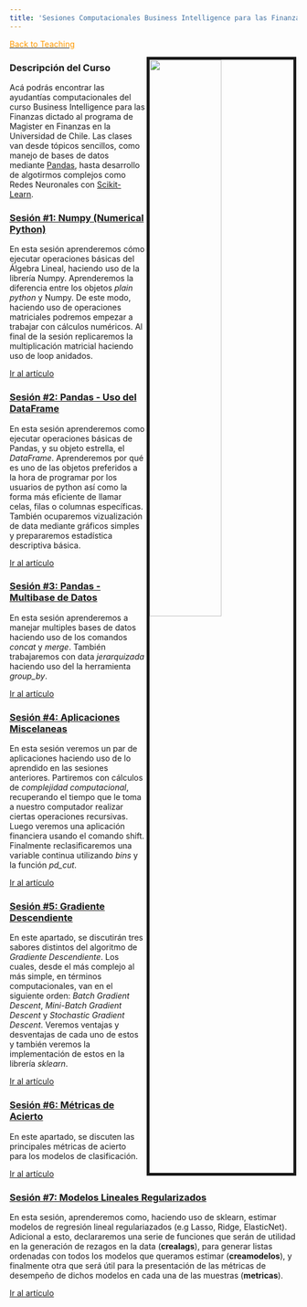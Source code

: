 ```yaml
---
title: 'Sesiones Computacionales Business Intelligence para las Finanzas'
---
```






<u><a href="https://alvarogutyerrez.github.io/alvarogutyerrez/teaching.html"><font color="#ff9900">Back to Teaching</font></a></u>


<img src="python_logo.png" style="width:50%; border:5px solid; margin-right: 2px" align="right">


<article>
<h3><a>Descripción del Curso </a></h3>
<p>
Acá podrás encontrar las ayudantías computacionales del curso Business Intelligence para las Finanzas dictado al programa de Magister en Finanzas en la Universidad de Chile. Las clases van desde tópicos sencillos, como manejo de bases de datos mediante [Pandas](http://pandas.pydata.org/pandas-docs/version/0.15/tutorials.html), hasta desarrollo de algotirmos complejos como Redes Neuronales con [Scikit-Learn](https://scikit-learn.org/stable/). 
</p>
</article>







<article>
<h3><a href="https://github.com/alvarogutyerrez/alvarogutyerrez/blob/master/numpy_intro.ipynb">Sesión #1: Numpy (Numerical Python) </a></h3>
<div class="summary">
<p>
En esta sesión aprenderemos cómo ejecutar operaciones básicas del Álgebra Lineal, haciendo uso de la librería Numpy. Aprenderemos la diferencia entre los objetos _plain python_ y Numpy. De este modo, haciendo uso de operaciones matriciales podremos empezar a trabajar con cálculos numéricos. Al final de la sesión replicaremos la multiplicación matricial haciendo uso de loop anidados.
</p>
<a class="btn btn-outline-primary btn-sm" href="https://github.com/alvarogutyerrez/alvarogutyerrez/blob/master/numpy_intro.ipynb">Ir al artículo</a>
</div>
</article>





<article>
<h3><a href="https://github.com/alvarogutyerrez/alvarogutyerrez/blob/master/MasteringPandas.ipynb">Sesión #2: Pandas - Uso del DataFrame  </a></h3>
<div class="summary">
<p>
En esta sesión aprenderemos como ejecutar operaciones básicas de Pandas, y su objeto estrella, el *DataFrame*. Aprenderemos por qué es uno de las objetos preferidos a la hora de programar por los usuarios de python así como la forma más eficiente de llamar celas, filas o columnas específicas. También ocuparemos vizualización de data mediante gráficos simples y prepararemos estadística descriptiva básica.
</p>
<a class="btn btn-outline-primary btn-sm" href="https://github.com/alvarogutyerrez/alvarogutyerrez/blob/master/MasteringPandas.ipynb">Ir al artículo</a>
</div>
</article>




<article>
<h3><a href="https://github.com/alvarogutyerrez/alvarogutyerrez/blob/master/S03_data_handle.ipynb">Sesión #3: Pandas - Multibase de Datos  </a></h3>
<div class="summary">
<p>
En esta sesión aprenderemos a manejar multiples bases de datos haciendo uso de los comandos _concat_ y _merge_. También trabajaremos con data _jerarquizada_ haciendo uso del la herramienta _group_by_.
</p>
<a class="btn btn-outline-primary btn-sm" href="https://github.com/alvarogutyerrez/alvarogutyerrez/blob/master/S03_data_handle.ipynb">Ir al artículo</a>
</div>
</article>






<article>
<h3><a href="https://github.com/alvarogutyerrez/alvarogutyerrez/blob/master/S04_aplicaciones.ipynb">Sesión #4: Aplicaciones Miscelaneas  </a></h3>
<div class="summary">
<p>
En esta sesión veremos un par de aplicaciones haciendo uso de lo aprendido en las sesiones anteriores. Partiremos con cálculos de _complejidad computacional_, recuperando el tiempo que le toma a nuestro computador realizar ciertas operaciones recursivas. Luego veremos una aplicación financiera usando el comando shift. Finalmente reclasificaremos una variable continua utilizando _bins_ y la función _pd_cut_.
</p>
<a class="btn btn-outline-primary btn-sm" href="https://github.com/alvarogutyerrez/alvarogutyerrez/blob/master/S04_aplicaciones.ipynb">Ir al artículo</a>
</div>
</article>


<!--

<article>
<h3><a href="Tareas/T1/T1_python.html"> <font color="#ff9900">Tarea #1: Complejidad Computacional </font> </a></h3>
<div class="summary">
<p>
Tarea # 1 del curso
</p>
<a class="btn btn-outline-primary btn-sm" href="Tareas/T1/T1_python.html">Ir al artículo</a>
</div>
</article>

-->


<article>
<h3><a href="https://github.com/alvarogutyerrez/alvarogutyerrez/blob/master/Sesion_5_Gradiente_Decendiente.ipynb">Sesión #5: Gradiente Descendiente  </a></h3>
<div class="summary">
<p>
En este apartado, se discutirán tres sabores distintos del algoritmo de *Gradiente Descendiente*. Los cuales, desde el más complejo al más simple, en términos computacionales, van en el siguiente orden: _Batch Gradient Descent_, _Mini-Batch Gradient Descent_ y _Stochastic Gradient Descent_. Veremos ventajas y desventajas de cada uno de estos y también veremos la implementación de estos en la librería _sklearn_. 
</p>
<a class="btn btn-outline-primary btn-sm" href="https://github.com/alvarogutyerrez/alvarogutyerrez/blob/master/Sesion_5_Gradiente_Decendiente.ipynb">Ir al artículo</a>
</div>
</article>



<article>
<h3><a href="https://github.com/alvarogutyerrez/alvarogutyerrez/blob/master/S06_Metrics.ipynb">Sesión #6: Métricas de Acierto  </a></h3>
<div class="summary">
<p>
En este apartado, se discuten las principales métricas de acierto para los modelos de clasificación. 
</p>
<a class="btn btn-outline-primary btn-sm" href="https://github.com/alvarogutyerrez/alvarogutyerrez/blob/master/S06_Metrics.ipynb">Ir al artículo</a>
</div>
</article>


<article>
<h3><a href="https://github.com/alvarogutyerrez/alvarogutyerrez/blob/master/S07_Modelos_Lineales_Regularizados.ipynb">Sesión #7: Modelos Lineales Regularizados  </a></h3>
<div class="summary">
<p>
En esta sesión, aprenderemos como, haciendo uso de sklearn, estimar modelos de regresión lineal regulariazados (e.g Lasso, Ridge, ElasticNet). Adicional a esto, declararemos una serie de funciones que serán de utilidad en la generación de rezagos en la data (**crealags**), para generar listas ordenadas con todos los modelos que queramos estimar (**creamodelos**),  y finalmente otra que será útil para la presentación de las métricas de desempeño de dichos modelos en cada una de las muestras (**metricas**).
</p>
<a class="btn btn-outline-primary btn-sm" href="https://github.com/alvarogutyerrez/alvarogutyerrez/blob/master/S07_Modelos_Lineales_Regularizados.ipynb">Ir al artículo</a>
</div>
</article>



<!--

<article>
<h3><a href="https://github.com/alvarogutyerrez/alvarogutyerrez/blob/master/S08_Modelos_Multinomiales.ipynb">Sesión #8: Modelos Multinomiales  </a></h3>
<div class="summary">
<p>
En esta sesión, veremos como aplicar modelos de clasificación multinomiales usando sklearn.
</p>
<a class="btn btn-outline-primary btn-sm" href="https://github.com/alvarogutyerrez/alvarogutyerrez/blob/master/S08_Modelos_Multinomiales.ipynb">Ir al artículo</a>
</div>
</article>




<article>
<h3><a href="https://github.com/alvarogutyerrez/alvarogutyerrez/blob/master/S09_SVM.ipynb">Sesión #9: Support Vector Machine  </a></h3>
<div class="summary">
<p>
En esta sesión, utilizaremos Support Vector Machine, como clasificador y como predictorlinal.
</p>
<a class="btn btn-outline-primary btn-sm" href="https://github.com/alvarogutyerrez/alvarogutyerrez/blob/master/S09_SVM.ipynb">Ir al artículo</a>
</div>
</article>




<article>
<h3><a href="https://github.com/alvarogutyerrez/alvarogutyerrez/blob/master/S10ANN.ipynb">Sesión #10: Artificial Neural Network (_ANN_ para los amigos)  </a></h3>
<div class="summary">
<p>
En esta sesión tiene por propósito mostrar como se construye una red neuronal y luego cómo se implementa en Sklearn.
</p>
<a class="btn btn-outline-primary btn-sm" href="https://github.com/alvarogutyerrez/alvarogutyerrez/blob/master/S10ANN.ipynb">Ir al artículo</a>
</div>
</article>


-->









